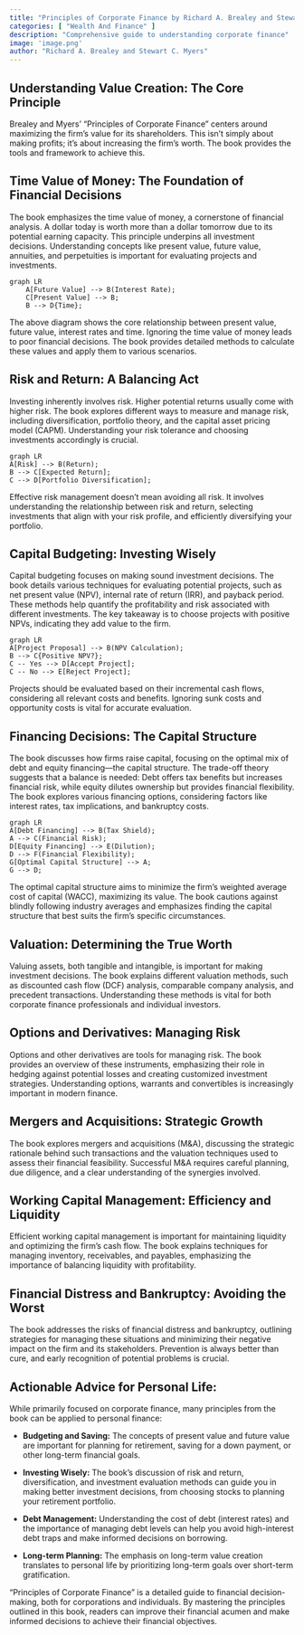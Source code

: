 ```yaml
---
title: "Principles of Corporate Finance by Richard A. Brealey and Stewart C. Myers"
categories: [ "Wealth And Finance" ]
description: "Comprehensive guide to understanding corporate finance"
image: 'image.png'
author: "Richard A. Brealey and Stewart C. Myers"
---
```

##  Understanding Value Creation: The Core Principle

Brealey and Myers' "Principles of Corporate Finance" centers around maximizing the firm's value for its shareholders. This isn't simply about making profits; it's about increasing the firm's worth. The book provides the tools and framework to achieve this.

##  Time Value of Money: The Foundation of Financial Decisions

The book emphasizes the time value of money, a cornerstone of financial analysis. A dollar today is worth more than a dollar tomorrow due to its potential earning capacity. This principle underpins all investment decisions. Understanding concepts like present value, future value, annuities, and perpetuities is important for evaluating projects and investments.

```mermaid
graph LR
    A[Future Value] --> B(Interest Rate);
    C[Present Value] --> B;
    B --> D{Time};
```

The above diagram shows the core relationship between present value, future value, interest rates and time.  Ignoring the time value of money leads to poor financial decisions.  The book provides detailed methods to calculate these values and apply them to various scenarios.

##  Risk and Return: A Balancing Act

Investing inherently involves risk.  Higher potential returns usually come with higher risk.  The book explores different ways to measure and manage risk, including diversification, portfolio theory, and the capital asset pricing model (CAPM).  Understanding your risk tolerance and choosing investments accordingly is crucial.

```mermaid
graph LR
A[Risk] --> B(Return);
B --> C[Expected Return];
C --> D[Portfolio Diversification];
```

Effective risk management doesn't mean avoiding all risk.  It involves understanding the relationship between risk and return, selecting investments that align with your risk profile, and efficiently diversifying your portfolio.

##  Capital Budgeting: Investing Wisely

Capital budgeting focuses on making sound investment decisions.  The book details various techniques for evaluating potential projects, such as net present value (NPV), internal rate of return (IRR), and payback period.  These methods help quantify the profitability and risk associated with different investments.  The key takeaway is to choose projects with positive NPVs, indicating they add value to the firm.


```mermaid
graph LR
A[Project Proposal] --> B(NPV Calculation);
B --> C{Positive NPV?};
C -- Yes --> D[Accept Project];
C -- No --> E[Reject Project];
```

Projects should be evaluated based on their incremental cash flows, considering all relevant costs and benefits.  Ignoring sunk costs and opportunity costs is vital for accurate evaluation.

##  Financing Decisions: The Capital Structure

The book discusses how firms raise capital, focusing on the optimal mix of debt and equity financing—the capital structure. The trade-off theory suggests that a balance is needed: Debt offers tax benefits but increases financial risk, while equity dilutes ownership but provides financial flexibility.  The book explores various financing options, considering factors like interest rates, tax implications, and bankruptcy costs.

```mermaid
graph LR
A[Debt Financing] --> B(Tax Shield);
A --> C(Financial Risk);
D[Equity Financing] --> E(Dilution);
D --> F(Financial Flexibility);
G[Optimal Capital Structure] --> A;
G --> D;
```

The optimal capital structure aims to minimize the firm's weighted average cost of capital (WACC), maximizing its value.  The book cautions against blindly following industry averages and emphasizes finding the capital structure that best suits the firm's specific circumstances.


##  Valuation: Determining the True Worth

Valuing assets, both tangible and intangible, is important for making investment decisions. The book explains different valuation methods, such as discounted cash flow (DCF) analysis, comparable company analysis, and precedent transactions. Understanding these methods is vital for both corporate finance professionals and individual investors.

##  Options and Derivatives: Managing Risk

Options and other derivatives are tools for managing risk.  The book provides an overview of these instruments, emphasizing their role in hedging against potential losses and creating customized investment strategies. Understanding options, warrants and convertibles is increasingly important in modern finance.

##  Mergers and Acquisitions: Strategic Growth

The book explores mergers and acquisitions (M&A), discussing the strategic rationale behind such transactions and the valuation techniques used to assess their financial feasibility.  Successful M&A requires careful planning, due diligence, and a clear understanding of the synergies involved.

##  Working Capital Management: Efficiency and Liquidity

Efficient working capital management is important for maintaining liquidity and optimizing the firm's cash flow. The book explains techniques for managing inventory, receivables, and payables, emphasizing the importance of balancing liquidity with profitability.

##  Financial Distress and Bankruptcy: Avoiding the Worst

The book addresses the risks of financial distress and bankruptcy, outlining strategies for managing these situations and minimizing their negative impact on the firm and its stakeholders. Prevention is always better than cure, and early recognition of potential problems is crucial.


## Actionable Advice for Personal Life:

While primarily focused on corporate finance, many principles from the book can be applied to personal finance:

* **Budgeting and Saving:** The concepts of present value and future value are important for planning for retirement, saving for a down payment, or other long-term financial goals.


* **Investing Wisely:** The book's discussion of risk and return, diversification, and investment evaluation methods can guide you in making better investment decisions, from choosing stocks to planning your retirement portfolio.


* **Debt Management:**  Understanding the cost of debt (interest rates) and the importance of managing debt levels can help you avoid high-interest debt traps and make informed decisions on borrowing.

* **Long-term Planning:** The emphasis on long-term value creation translates to personal life by prioritizing long-term goals over short-term gratification.


"Principles of Corporate Finance" is a detailed guide to financial decision-making, both for corporations and individuals. By mastering the principles outlined in this book, readers can improve their financial acumen and make informed decisions to achieve their financial objectives.

